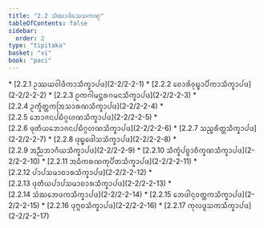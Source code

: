 ```yaml
---
title: "2.2 ᩈᩴᨥᩣᨴᩥᩈᩮᩈᨠᨱ᩠ᨯ"
tableOfContents: false
sidebar:
  order: 2
type: "tipitaka"
basket: "vi"
book: "paci"
---
```



<DynamicBreadcrumb />



<TableOfContents book="paci" section="2.2">
* [2.2.1 ᩏᩔᨿᩅᩤᨴᩥᨠᩣᩈᩥᨠ᩠ᨡᩣᨸᨴ](2-2/2-2-1)
* [2.2.2 ᨧᩮᩣᩁᩦᩅᩩᨭ᩠ᨮᩣᨸᩥᨠᩣᩈᩥᨠ᩠ᨡᩣᨸᨴ](2-2/2-2-2)
* [2.2.3 ᩑᨠᨣᩤᨾᨶ᩠ᨲᩁᨣᨾᨶᩈᩥᨠ᩠ᨡᩣᨸᨴ](2-2/2-2-3)
* [2.2.4 ᩏᨠ᩠ᨡᩥᨲ᩠ᨲᨠᩒᩈᩣᩁᨱᩈᩥᨠ᩠ᨡᩣᨸᨴ](2-2/2-2-4)
* [2.2.5 ᨽᩮᩣᨩᨶᨸᨭᩥᨣ᩠ᨣᩉᨱᩈᩥᨠ᩠ᨡᩣᨸᨴ](2-2/2-2-5)
* [2.2.6 ᨴᩩᨲᩥᨿᨽᩮᩣᨩᨶᨸᨭᩥᨣ᩠ᨣᩉᨱᩈᩥᨠ᩠ᨡᩣᨸᨴ](2-2/2-2-6)
* [2.2.7 ᩈᨬ᩠ᨧᩁᩥᨲ᩠ᨲᩈᩥᨠ᩠ᨡᩣᨸᨴ](2-2/2-2-7)
* [2.2.8 ᨴᩩᨭ᩠ᨮᨴᩮᩤᩈᩈᩥᨠ᩠ᨡᩣᨸᨴ](2-2/2-2-8)
* [2.2.9 ᩋᨬ᩠ᨬᨽᩣᨣᩥᨿᩈᩥᨠ᩠ᨡᩣᨸᨴ](2-2/2-2-9)
* [2.2.10 ᩈᩥᨠ᩠ᨡᩴᨸᨧ᩠ᨧᩣᨧᩥᨠ᩠ᨡᨱᩈᩥᨠ᩠ᨡᩣᨸᨴ](2-2/2-2-10)
* [2.2.11 ᩋᨵᩥᨠᩁᨱᨠᩩᨸᩥᨲᩈᩥᨠ᩠ᨡᩣᨸᨴ](2-2/2-2-11)
* [2.2.12 ᨸᩣᨸᩈᨾᩣᨧᩣᩁᩈᩥᨠ᩠ᨡᩣᨸᨴ](2-2/2-2-12)
* [2.2.13 ᨴᩩᨲᩥᨿᨸᩣᨸᩈᨾᩣᨧᩣᩁᩈᩥᨠ᩠ᨡᩣᨸᨴ](2-2/2-2-13)
* [2.2.14 ᩈᩴᨥᨽᩮᨴᨠᩈᩥᨠ᩠ᨡᩣᨸᨴ](2-2/2-2-14)
* [2.2.15 ᨽᩮᨴᩤᨶᩩᩅᨲ᩠ᨲᨠᩈᩥᨠ᩠ᨡᩣᨸᨴ](2-2/2-2-15)
* [2.2.16 ᨴᩩᨻ᩠ᨻᨧᩈᩥᨠ᩠ᨡᩣᨸᨴ](2-2/2-2-16)
* [2.2.17 ᨠᩩᩃᨴᩪᩈᨠᩈᩥᨠ᩠ᨡᩣᨸᨴ](2-2/2-2-17)
</TableOfContents>